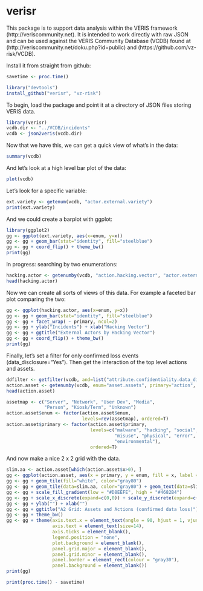 verisr
========================================================

This package is to support data analysis within the VERIS framework (http://veriscommunity.net).  It is intended to work directly with raw JSON and can be used against the VERIS Community Database (VCDB) found at (http://veriscommunity.net/doku.php?id=public) and (https://github.com/vz-risk/VCDB).

Install it from straight from github:
```r
savetime <- proc.time()
```

```r
library("devtools")
install_github("verisr", "vz-risk")
```

To begin, load the package and point it at a directory of JSON files storing VERIS data.

```r
library(verisr)
vcdb.dir <- "../VCDB/incidents"
vcdb <- json2veris(vcdb.dir)
```

Now that we have this, we can get a quick view of what's in the data:

```r
summary(vcdb)
```

And let's look at a high level bar plot of the data:

```r
plot(vcdb)
```

Let's look for a specific variable:

```r
ext.variety <- getenum(vcdb, "actor.external.variety")
print(ext.variety)
```

And we could create a barplot with ggplot:

```r
library(ggplot2)
gg <- ggplot(ext.variety, aes(x=enum, y=x))
gg <- gg + geom_bar(stat="identity", fill="steelblue")
gg <- gg + coord_flip() + theme_bw()
print(gg)
```

In progress: searching by two enumerations:

```r
hacking.actor <- getenumby(vcdb, "action.hacking.vector", "actor.external.variety")
head(hacking.actor)
```

Now we can create all sorts of views of this data.
For example a faceted bar plot comparing the two:

```r
gg <- ggplot(hacking.actor, aes(x=enum, y=x))
gg <- gg + geom_bar(stat="identity", fill="steelblue")
gg <- gg + facet_wrap( ~ primary, ncol=2)
gg <- gg + ylab("Incidents") + xlab("Hacking Vector") 
gg <- gg + ggtitle("External Actors by Hacking Vector")
gg <- gg + coord_flip() + theme_bw()
print(gg)
```

Finally, let's set a filter for only confirmed loss events (data_disclosure="Yes").
Then get the interaction of the top level actions and assets.

```r
ddfilter <- getfilter(vcdb, and=list("attribute.confidentiality.data_disclosure" = "Yes"))
action.asset <- getenumby(vcdb, enum="asset.assets", primary="action", filter=ddfilter)
head(action.asset)
```

```r
assetmap <- c("Server", "Network", "User Dev", "Media", 
              "Person", "Kiosk/Term", "Unknown")
action.asset$enum <- factor(action.asset$enum, 
                            levels=rev(assetmap), ordered=T)
action.asset$primary <- factor(action.asset$primary,
                               levels=c("malware", "hacking", "social", 
                                        "misuse", "physical", "error", 
                                        "environmental"),
                               ordered=T)
```

And now make a nice 2 x 2 grid with the data.

```r
slim.aa <- action.asset[which(action.asset$x>0), ]
gg <- ggplot(action.asset, aes(x = primary, y = enum, fill = x, label = x))
gg <- gg + geom_tile(fill="white", color="gray80")
gg <- gg + geom_tile(data=slim.aa, color="gray80") + geom_text(data=slim.aa)
gg <- gg + scale_fill_gradient(low = "#D8EEFE", high = "#4682B4")
gg <- gg + scale_x_discrete(expand=c(0,0)) + scale_y_discrete(expand=c(0,0))
gg <- gg + ylab("") + xlab("")
gg <- gg + ggtitle("A2 Grid: Assets and Actions (confirmed data loss)")
gg <- gg + theme_bw()
gg <- gg + theme(axis.text.x = element_text(angle = 90, hjust = 1, vjust=0.5),
                 axis.text = element_text(size=14),
                 axis.ticks = element_blank(),
                 legend.position = "none",
                 plot.background = element_blank(),
                 panel.grid.major = element_blank(),
                 panel.grid.minor = element_blank(),
                 panel.border = element_rect(colour = "gray30"),
                 panel.background = element_blank())
print(gg)
```

```r
print(proc.time() - savetime)
```
